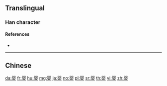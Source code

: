 {{character info/new}}
{{also|嬰}}
==Translingual==

===Han character===
{{Han char|rn=38|rad=女|as=08|sn=11|four=|canj=BOV|ids=⿱⿰贝贝女}}

====References====
* {{Han ref|kx=0265.281|hdz=21059.020|uh=5A74|ud=23156}}

----

==Chinese==
{{zh-see|嬰}}

[[da:婴]]
[[fr:婴]]
[[hu:婴]]
[[mg:婴]]
[[ja:婴]]
[[no:婴]]
[[pl:婴]]
[[sr:婴]]
[[th:婴]]
[[vi:婴]]
[[zh:婴]]